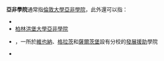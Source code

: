 '''亞非學院'''通常指[[倫敦大學亞非學院|倫敦大學亞非學院]]，此外還可以指：

*{{link-de|漢堡大學亞非學院|Asien-Afrika-Institut}}
*[[柏林洪堡大學亞非學院|柏林洪堡大學亞非學院]]
*{{link-de|奧地利非亞學院|Afro-Asiatisches Institut}}，一所於[[維也納|維也納]]、[[格拉茨|格拉茨]]和[[薩爾茨堡|薩爾茨堡]]設有分校的[[發展援助|發展援助]]學院
*{{link-ru|莫斯科國立大學亞非學院|Институт стран Азии и Африки}}
{{Disambig|cat=四字教育机构消歧义}}